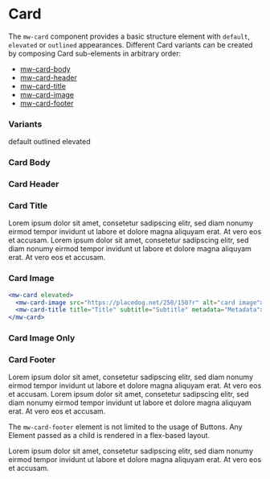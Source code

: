 
# Card

<div style={{ display: 'flex', gap: '10px', flexWrap: 'wrap', justifyContent: 'space-between' }}>
  <div style={{ width: '50%' }}>
    <p>
      The <code>mw-card</code> component provides a basic structure element with <code>default</code>, <code>elevated</code> or <code>outlined</code> appearances. Different Card
      variants can be created by composing Card sub-elements in arbitrary order:
    </p>
    <ul>
      <li>
        <a href="#card-body">mw-card-body</a>
      </li>
      <li>
        <a href="#card-header">mw-card-header</a>
      </li>
      <li>
        <a href="#card-title">mw-card-title</a>
      </li>
      <li>
        <a href="#card-image">mw-card-image</a>
      </li>
      <li>
        <a href="#card-footer">mw-card-footer</a>
      </li>
    </ul>
  </div>
  <div style={{ width: '40%' }}>
    <Story id="components-card--card-header" />
  </div>
</div>

### Variants

<Canvas>
  <div style={{ display: 'flex', gap: '20px', justifyContent: 'center' }}>
    <mw-card>
      <mw-card-body>default</mw-card-body>
    </mw-card>
    <mw-card outlined>
      <mw-card-body>outlined</mw-card-body>
    </mw-card>
    <mw-card elevated>
      <mw-card-body>elevated</mw-card-body>
    </mw-card>
  </div>
</Canvas>

<ArgsTable of="mw-card" />

### Card Body

<Canvas withSource="open">
  <div style={{ display: 'flex', gap: '20px', justifyContent: 'center' }}>
    <Story id="components-card--card-body" />
  </div>
</Canvas>

### Card Header

<Canvas withSource="open">
  <div style={{ display: 'flex', gap: '20px', justifyContent: 'center' }}>
    <Story id="components-card--card-header" />
  </div>
</Canvas>

### Card Title

<Canvas withSource="open">
  <div style={{ display: 'flex', gap: '20px', justifyContent: 'space-evenly' }}>
    <mw-card style={{ display: 'contents' }} outlined>
      <mw-card-title title="Title"></mw-card-title>
      <mw-card-body>
        Lorem ipsum dolor sit amet, consetetur sadipscing elitr, sed diam nonumy eirmod tempor invidunt ut labore et dolore magna aliquyam erat. At vero eos et accusam.
      </mw-card-body>
    </mw-card>
    <mw-card style={{ display: 'contents' }} outlined>
      <mw-card-title title="Title" subtitle="Subtitle"></mw-card-title>
      <mw-card-body>
        Lorem ipsum dolor sit amet, consetetur sadipscing elitr, sed diam nonumy eirmod tempor invidunt ut labore et dolore magna aliquyam erat. At vero eos et accusam.
      </mw-card-body>
    </mw-card>
    <div style={{ display: 'contents' }}>
      <Story id="components-card--card-title" />
    </div>
  </div>
</Canvas>

### Card Image

<Canvas withSource="open">
  <div style={{ display: 'flex', gap: '20px', justifyContent: 'space-evenly' }}>
    <Story id="components-card--card-image-top" />
    <Story id="components-card--card-image-bottom" />
    <mw-card elevated>
      <mw-card-header header="Header" subheader="Subheader">
        <mw-avatar slot="icon" src="https://i.pravatar.cc/150" alt="John Doe"></mw-avatar>
      </mw-card-header>
      <mw-card-image src="https://placedog.net/250/150?r" alt="card image"></mw-card-image>
      <mw-card-title title="Title" subtitle="Subtitle" metadata="Metadata"></mw-card-title>
    </mw-card>
  </div>
</Canvas>

```jsx
<mw-card elevated>
  <mw-card-image src="https://placedog.net/250/150?r" alt="card image"></mw-card-image>
  <mw-card-title title="Title" subtitle="Subtitle" metadata="Metadata"></mw-card-title>
</mw-card>
```

### Card Image Only

<Canvas withSource="open">
  <div style={{ display: 'flex', gap: '20px', justifyContent: 'space-evenly' }}>
    <mw-card elevated>
      <mw-card-image src="https://placedog.net/350/200?r" alt="card image"></mw-card-image>
    </mw-card>
    <mw-card elevated>
      <mw-card-image src="https://placedog.net/200/200?r" alt="card image"></mw-card-image>
    </mw-card>
    <mw-card elevated>
      <mw-card-image src="https://placedog.net/100/200?r" alt="card image"></mw-card-image>
    </mw-card>
  </div>
</Canvas>

### Card Footer

<Canvas withSource="open">
  <div style={{ display: 'flex', gap: '20px' }}>
    <Story id="components-card--card-footer" />
    <mw-card test-id="${args.testId}" outlined>
      <mw-card-body>
        Lorem ipsum dolor sit amet, consetetur sadipscing elitr, sed diam nonumy eirmod tempor invidunt ut labore et dolore magna aliquyam erat. At vero eos et accusam.
      </mw-card-body>
      <mw-card-footer start>
        <mw-button label="Left" size="small"></mw-button>
      </mw-card-footer>
    </mw-card>
    <mw-card test-id="${args.testId}" outlined>
      <mw-card-body>
        Lorem ipsum dolor sit amet, consetetur sadipscing elitr, sed diam nonumy eirmod tempor invidunt ut labore et dolore magna aliquyam erat. At vero eos et accusam.
      </mw-card-body>
      <mw-card-footer center>
        <mw-button label="Centerd" size="small"></mw-button>
      </mw-card-footer>
    </mw-card>

  </div>
</Canvas>

The `mw-card-footer` element is not limited to the usage of Buttons. Any Element passed as a child is rendered in a flex-based layout.

<Canvas withSource="open">
  <div style={{ display: 'flex', gap: '20px', justifyContent: 'center' }}>
    <mw-card test-id="${args.testId}" elevated="${args.elevated}" outlined="${args.outlined}">
      <mw-card-header header="Header" subheader="Subheader">
        <mw-avatar slot="icon" src="https://i.pravatar.cc/150" alt="John Doe"></mw-avatar>
      </mw-card-header>
      <mw-card-body>
        Lorem ipsum dolor sit amet, consetetur sadipscing elitr, sed diam nonumy eirmod tempor invidunt ut labore et dolore magna aliquyam erat. At vero eos et accusam.
      </mw-card-body>
      <mw-card-footer justify-space-between>
        <mw-switch label="switch something"></mw-switch>
       <div style={{ display: 'flex', gap: '12px'}}>
        <mw-button label="Read Less" size="small" variant="outline"></mw-button>
        <mw-button label="Read More" size="small"></mw-button>
       </div>
      </mw-card-footer>
    </mw-card>

  </div>
</Canvas>

<ArgsTable of="mw-card-footer" />
